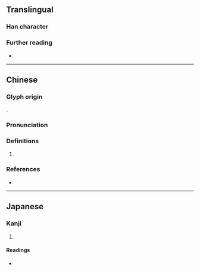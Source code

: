 {{character info}}
==Translingual==

===Han character===
{{Han char|rn=38|rad=女|as=09|sn=12|four=46427|canj=VAMH|ids=⿰女昜}}

===Further reading===
* {{Han ref|kx=0265.300|dkj=06458|dj=0533.050|hdz=21065.020|uh=5A78|ud=23160|bh=D8BB|bd=55483}}

----

==Chinese==
{{zh-forms|s=𰋸}}

===Glyph origin===
{{Han etym}}
{{Han compound|女|昜|c1=s|c2=p|ls=psc|t1=woman}}.

===Pronunciation===
{{zh-pron
|m=dàng,yáng
|c=dong6
|mc=y
|oc=y
|cat=
}}

===Definitions===
{{head|zh|Han character}}

# {{rfdef|zh}}

===References===
* {{R:yue:Hanzi}}

----

==Japanese==

===Kanji===
{{ja-kanji|grade=|rs=女09}}

# {{rfdef|ja|sort=女09}}

====Readings====
* {{ja-readings|on=[[とう]] (tō), [[どう]] (dō), [[よう]] (yō)|kun=[[みだら]] (midara), [[たわむれるさま]] (tawamurerusama), [[わわ]] (wawa)}}